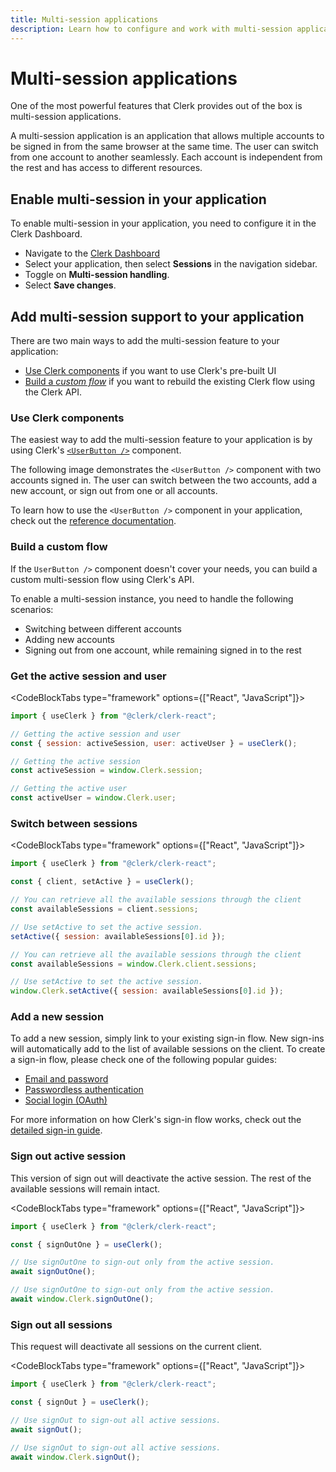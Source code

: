 ```yaml
---
title: Multi-session applications
description: Learn how to configure and work with multi-session applications
---
```


# Multi-session applications

One of the most powerful features that Clerk provides out of the box is multi-session applications.

A multi-session application is an application that allows multiple accounts to be signed in from the same browser at the same time. The user can switch from one account to another seamlessly. Each account is independent from the rest and has access to different resources.

## Enable multi-session in your application

To enable multi-session in your application, you need to configure it in the Clerk Dashboard.

- Navigate to the [Clerk Dashboard](https://dashboard.clerk.com/last-active?path=sessions)
- Select your application, then select **Sessions** in the navigation sidebar.
- Toggle on **Multi-session handling**.
- Select **Save changes**.

## Add multi-session support to your application

There are two main ways to add the multi-session feature to your application:
- [Use Clerk components](#use-clerk-components) if you want to use Clerk's pre-built UI
- [Build a *custom flow*](#build-a-custom-flow) if you want to rebuild the existing Clerk flow using the Clerk API.

### Use Clerk components

The easiest way to add the multi-session feature to your application is by using Clerk's [`<UserButton />`](/docs/components/user/user-button) component.

The following image demonstrates the `<UserButton />` component with two accounts signed in. The user can switch between the two accounts, add a new account, or sign out from one or all accounts.

<Images
  width={440}
  height={479}
  src="/docs/images/custom-flows/user-button-multisession.jpg"
  alt="The User Button component with multiple accounts signed in."
/>

To learn how to use the `<UserButton />` component in your application, check out the [reference documentation](/docs/components/user/user-button).

### Build a custom flow

If the `UserButton />` component doesn't cover your needs, you can build a custom multi-session flow using Clerk's API.

To enable a multi-session instance, you need to handle the following scenarios:

- Switching between different accounts
- Adding new accounts
- Signing out from one account, while remaining signed in to the rest

### Get the active session and user

<CodeBlockTabs type="framework" options={["React", "JavaScript"]}>
```jsx
import { useClerk } from "@clerk/clerk-react";

// Getting the active session and user
const { session: activeSession, user: activeUser } = useClerk();
```

```js
// Getting the active session
const activeSession = window.Clerk.session;

// Getting the active user
const activeUser = window.Clerk.user;
```
</CodeBlockTabs>

### Switch between sessions

<CodeBlockTabs type="framework" options={["React", "JavaScript"]}>
```jsx
import { useClerk } from "@clerk/clerk-react";

const { client, setActive } = useClerk();

// You can retrieve all the available sessions through the client
const availableSessions = client.sessions;

// Use setActive to set the active session.
setActive({ session: availableSessions[0].id });
```

```js
// You can retrieve all the available sessions through the client
const availableSessions = window.Clerk.client.sessions;

// Use setActive to set the active session.
window.Clerk.setActive({ session: availableSessions[0].id });
```
</CodeBlockTabs>

### Add a new session

To add a new session, simply link to your existing sign-in flow. New sign-ins will automatically add to the list of available sessions on the client. To create a sign-in flow, please check one of the following popular guides:

- [Email and password](/docs/custom-flows/email-password)
- [Passwordless authentication](/docs/custom-flows/email-sms-otp)
- [Social login (OAuth)](/docs/authentication/social-connections/oauth)

For more information on how Clerk's sign-in flow works, check out the [detailed sign-in guide](/docs/custom-flows/overview#sign-in-flow).

### Sign out active session

This version of sign out will deactivate the active session. The rest of the available sessions will remain intact.

<CodeBlockTabs type="framework" options={["React", "JavaScript"]}>
```jsx
import { useClerk } from "@clerk/clerk-react";

const { signOutOne } = useClerk();

// Use signOutOne to sign-out only from the active session.
await signOutOne();
```

```js
// Use signOutOne to sign-out only from the active session.
await window.Clerk.signOutOne();
```
</CodeBlockTabs>

### Sign out all sessions

This request will deactivate all sessions on the current client.

<CodeBlockTabs type="framework" options={["React", "JavaScript"]}>
```jsx
import { useClerk } from "@clerk/clerk-react";

const { signOut } = useClerk();

// Use signOut to sign-out all active sessions.
await signOut();
```

```js
// Use signOut to sign-out all active sessions.
await window.Clerk.signOut();
```
</CodeBlockTabs>

